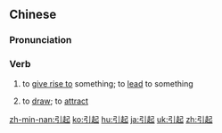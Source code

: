 ==Chinese==
{{zh-forms}}

===Pronunciation===
{{zh-pron
|m=yǐnqǐ
|c=jan5 hei2
|h=pfs=yîn-hí
|mn=ín-khí
|ma=Zh-yinqi.ogg
|cat=v
}}

===Verb===
{{zh-verb}}

# to [[give rise to]] something; to [[lead]] to something
#: {{zh-x|引起 爭論|to '''spark''' debate}}
#: {{zh-x|引起 連鎖 反應|to '''cause''' a chain reaction}}
# to [[draw]]; to [[attract]]
#: {{zh-x|引起 關注|to '''attract''' attention}}
#: {{zh-x|引起 重視|to '''attract''' attention}}

[[zh-min-nan:引起]]
[[ko:引起]]
[[hu:引起]]
[[ja:引起]]
[[uk:引起]]
[[zh:引起]]